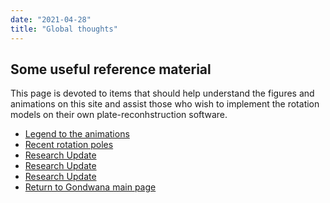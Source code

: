 ```yaml
---
date: "2021-04-28"
title: "Global thoughts"
---
```


## Some useful reference material

This page is devoted to items that should help understand the figures and animations on this site and assist those who wish to implement the rotation models on their own
plate-reconhstruction software.

* [Legend to the animations](../legend-to-the-anims)
* [Recent rotation poles](../latest-rotation)
* [Research Update](../../gondwana)
* [Research Update](../../gondwana)
* [Research Update](../../gondwana)
* [Return to Gondwana main page](../../gondwana)
